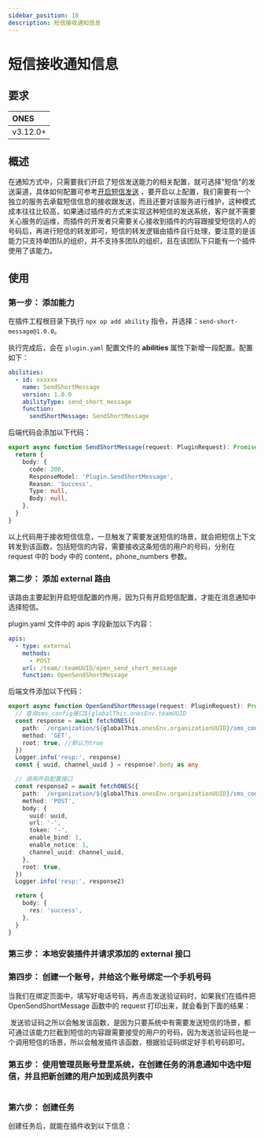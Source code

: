 ```yaml
---
sidebar_position: 18
description: 短信接收通知信息
---
```




# 短信接收通知信息

## 要求

| ONES     |
| :------- |
| v3.12.0+ |

## 概述

在通知方式中，只需要我们开启了短信发送能力的相关配置，就可选择"短信"的发送渠道，具体如何配置可参考[开启短信发送](https://guide.ones.pro/wiki/#/team/LBrdb4wE/space/6XDAYB1a/page/Y9T5GFQn) ，要开启以上配置，我们需要有一个独立的服务去承载短信信息的接收跟发送，而且还要对该服务进行维护，这种模式成本往往比较高，如果通过插件的方式来实现这种短信的发送系统，客户就不需要关心服务的运维，而插件的开发者只需要关心接收到插件的内容跟接受短信的人的号码后，再进行短信的转发即可，短信的转发逻辑由插件自行处理，要注意的是该能力只支持单团队的组织，并不支持多团队的组织，且在该团队下只能有一个插件使用了该能力。

## 使用

### 第一步： 添加能力

在插件工程根目录下执行 `npx op add ability` 指令，并选择：`send-short-message@1.0.0`。

执行完成后，会在 `plugin.yaml` 配置文件的 **abilities** 属性下新增一段配置。配置如下：

```yaml
abilities:
  - id: xxxxxx
    name: SendShortMessage
    version: 1.0.0
    abilityType: send_short_message
    function:
      sendShortMessage: SendShortMessage
```

后端代码会添加以下代码：

```typescript
export async function SendShortMessage(request: PluginRequest): Promise<PluginResponse> {
  return {
    body: {
      code: 200,
      ResponseModel: 'Plugin.SendShortMessage',
      Reason: 'Success',
      Type: null,
      Body: null,
    },
  }
}
```

以上代码用于接收短信信息，一旦触发了需要发送短信的场景，就会把短信上下文转发到该函数，包括短信的内容，需要接收这条短信的用户的号码，分别在 request 中的 body 中的 content，phone_numbers 参数。

### 第二步： 添加 external 路由

该路由主要起到开启短信配置的作用，因为只有开启短信配置，才能在消息通知中选择短信。

plugin.yaml 文件中的 apis 字段新加以下内容：

```yaml
apis:
  - type: external
    methods:
      - POST
    url: /team/:teamUUID/open_send_short_message
    function: OpenSendShortMessage
```

后端文件添加以下代码：

```typescript
export async function OpenSendShortMessage(request: PluginRequest): Promise<PluginResponse> {
  // 查询sms_config接口${globalThis.onesEnv.teamUUID
  const response = await fetchONES({
    path: `/organization/${globalThis.onesEnv.organizationUUID}/sms_config`,
    method: 'GET',
    root: true, //默认为true
  })
  Logger.info('resp:', response)
  const { uuid, channel_uuid } = response?.body as any

  // 调用开启配置接口
  const response2 = await fetchONES({
    path: `/organization/${globalThis.onesEnv.organizationUUID}/sms_config/update`,
    method: 'POST',
    body: {
      uuid: uuid,
      url: '-',
      token: '-',
      enable_bind: 1,
      enable_notice: 1,
      channel_uuid: channel_uuid,
    },
    root: true,
  })
  Logger.info('resp:', response2)

  return {
    body: {
      res: 'success',
    },
  }
}
```

### 第三步： 本地安装插件并请求添加的 external 接口

### 第四步： 创建一个账号，并给这个账号绑定一个手机号码

当我们在绑定页面中，填写好电话号码，再点击发送验证码时，如果我们在插件把 OpenSendShortMessage 函数中的 request 打印出来，就会看到下面的结果：

<Image img={p1} />
发送验证码之所以会触发该函数，是因为只要系统中有需要发送短信的场景，都可通过该能力拦截到短信的内容跟需要接受的用户的号码，因为发送验证码也是一个调用短信的场景，所以会触发插件该函数，根据验证码绑定好手机号码即可。

### 第五步： 使用管理员账号登里系统，在创建任务的消息通知中选中短信，并且把新创建的用户加到成员列表中

<Image img={p2} />

### 第六步： 创建任务

创建任务后，就能在插件收到以下信息：

<Image img={p3} />
